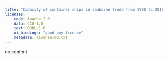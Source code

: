```yaml
---
title: "Capacity of container ships in seaborne trade from 1980 to 2016 (in million dwt)*"
licenses:
    code: Apache-2.0
    data: CC0-1.0
    text: ODbL-1.0
    ui_bindings: "good boy license"
    metadata: license-md.txt
---
```


no content
